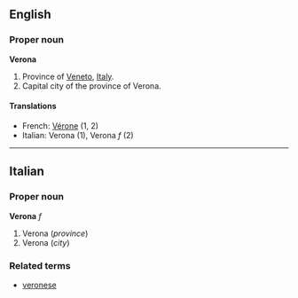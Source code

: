 ==English==
===Proper noun===
'''Verona'''

#Province of [[Veneto]], [[Italy]].
#Capital city of the province of Verona.

====Translations====

*French: [[Vérone]] (1, 2)
*Italian: Verona (1), Verona ''f'' (2)

----

==Italian==
===Proper noun===
'''Verona''' ''f''

#Verona (''province'')
#Verona (''city'')

===Related terms===
*[[veronese]]